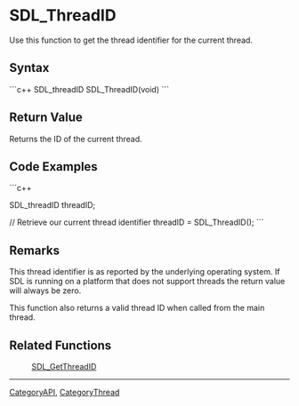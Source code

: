 <!-- pragma section-numbers off -->
<!-- pragma camelcase off -->

= SDL_ThreadID =
Use this function to get the thread identifier for the current thread.


== Syntax ==
```c++
SDL_threadID SDL_ThreadID(void)
```
== Return Value ==
Returns the ID of the current thread.

== Code Examples ==
```c++

SDL_threadID threadID;

// Retrieve our current thread identifier
threadID = SDL_ThreadID();
```
== Remarks ==
This thread identifier is as reported by the underlying operating system. If SDL is running on a platform that does not support threads the return value will always be zero.

This function also returns a valid thread ID when called from the main thread.

== Related Functions ==
: [[SDL_GetThreadID]]

----
[[CategoryAPI]], [[CategoryThread]]
